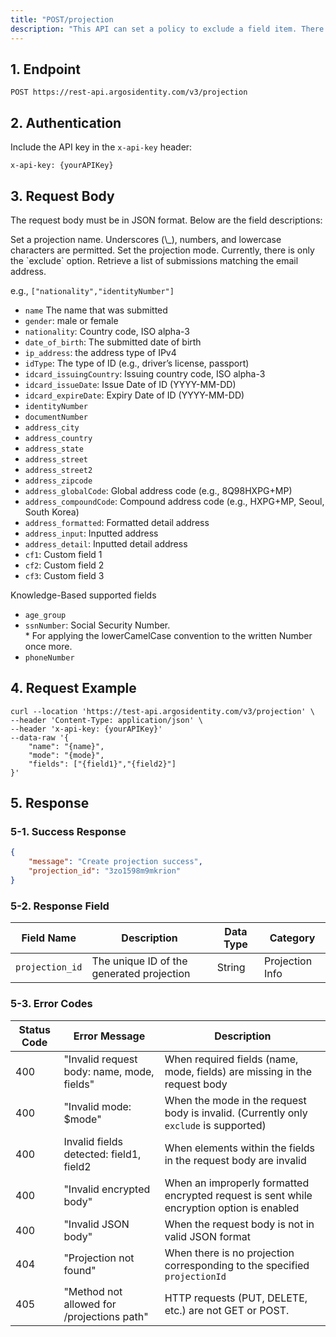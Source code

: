 ```yaml
---
title: "POST/projection                                                                                                                                                                                                                                                                                                                                                                                                                                                                                                                                                                                                                                                                                                                                                                                                                                                                                                                                                                                                                                                                                                                                                                                                                                                                                                                                                           "
description: "This API can set a policy to exclude a field item. There is a maximum of 10 projections."
---
```


## 1. Endpoint

```text POST/projection
POST https://rest-api.argosidentity.com/v3/projection
```

## 2. Authentication

Include the API key in the `x-api-key` header:

```text x-api-key
x-api-key: {yourAPIKey}
```

## 3. Request Body

The request body must be in JSON format. Below are the field descriptions:

<ResponseField name="name" type="string" required>
  Set a projection name. Underscores (\_), numbers, and lowercase characters are permitted.
</ResponseField>

<ResponseField name="mode" type="string" required>
  Set the projection mode. Currently, there is only the `exclude` option.
</ResponseField>

<ResponseField name="fields" type="array" required>
  Retrieve a list of submissions matching the email address.

  e.g., `["nationality","identityNumber"]`

  - `name` The name that was submitted
  - `gender`: male or female
  - `nationality`: Country code, ISO alpha-3
  - `date_of_birth`: The submitted date of birth
  - `ip_address`: the address type of IPv4
  - `idType`: The type of ID (e.g., driver’s license, passport)
  - `idcard_issuingCountry`: Issuing country code, ISO alpha-3
  - `idcard_issueDate`: Issue Date of ID (YYYY-MM-DD)
  - `idcard_expireDate`: Expiry Date of ID (YYYY-MM-DD)
  - `identityNumber`
  - `documentNumber`
  - `address_city`
  - `address_country`
  - `address_state`
  - `address_street`
  - `address_street2`
  - `address_zipcode`
  - `address_globalCode`: Global address code (e.g., 8Q98HXPG\+MP)
  - `address_compoundCode`: Compound address code (e.g., HXPG\+MP, Seoul, South Korea)
  - `address_formatted`: Formatted detail address
  - `address_input`: Inputted address
  - `address_detail`: Inputted detail address
  - `cf1`: Custom field 1
  - `cf2`: Custom field 2
  - `cf3`: Custom field 3

  Knowledge-Based supported fields

  - `age_group`
  - `ssnNumber`: Social Security Number.\
    \* For applying the lowerCamelCase convention to the written Number once more.
  - `phoneNumber`
</ResponseField>

## 4. Request Example

```curl POST/Submission
curl --location 'https://test-api.argosidentity.com/v3/projection' \
--header 'Content-Type: application/json' \
--header 'x-api-key: {yourAPIKey}'
--data-raw '{
	"name": "{name}",
	"mode": "{mode}",
	"fields": ["{field1}","{field2}"]
}'
```

## 5. Response

### 5-1. Success Response

<CodeGroup>

```json result-id-document.json
{
    "message": "Create projection success",
    "projection_id": "3zo1598m9mkrion"
}
```

</CodeGroup>

### 5-2. Response Field

| Field Name      | Description                               | Data Type | Category        |
| --------------- | ----------------------------------------- | --------- | --------------- |
| `projection_id` | The unique ID of the generated projection | String    | Projection Info |

### 5-3. Error Codes

| Status Code | Error Message                              | Description                                                                               |
| ----------- | ------------------------------------------ | ----------------------------------------------------------------------------------------- |
| 400         | "Invalid request body: name, mode, fields" | When required fields (name, mode, fields) are missing in the request body                 |
| 400         | "Invalid mode: $mode"                      | When the mode in the request body is invalid. (Currently only `exclude` is supported)     |
| 400         | Invalid fields detected: field1, field2    | When elements within the fields in the request body are invalid                           |
| 400         | "Invalid encrypted body"                   | When an improperly formatted encrypted request is sent while encryption option is enabled |
| 400         | "Invalid JSON body"                        | When the request body is not in valid JSON format                                         |
| 404         | "Projection not found"                     | When there is no projection corresponding to the specified `projectionId`                 |
| 405         | "Method not allowed for /projections path" | HTTP requests (PUT, DELETE, etc.) are not GET or POST.                                    |